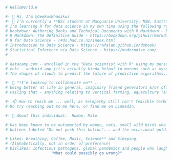```r
# HelloWorld.R

#- 👋 Hi, I’m @GeekusKhanikus
#- 🌱 I’m currently a **BSc student at Macquarie University, NSW, Australia**.
# I'm learning R for data science in my own time using the following resources:
# bookdown: Authoring Books and Technical Documents with R Markdown - https://bookdown.org/yihui/bookdown/
# R Markdown: The Definitive Guide - https://bookdown.org/yihui/rmarkdown/
# R for Data Science - r4ds.had.co.nz/index.html 
# Introduction to Data Science - https://rafalab.github.io/dsbook/
# Statistical Inference via Data Science - https://moderndive.com/
# 

# datacamp.com - enrolled in the "Data scientist with R" using my personal email, not my student one.
# enki - android app (it's actually kinda helpul to morons such as myself).
# The shapes of clouds to predict the future of predictive algorithms... but not really.

#- 💞️ **I’m looking to collaborate on** ... 
# being better at life in general, imaginary friend generators &/or offering new / improved personalities to those in need. 
# Failing that - anything relating to vertical farming, aquaculture (algae, fish), autonomous agriculture

#- 📫 How to reach me ... well, as telepathy still isn't feasible technologically speaking... 
# Do try reaching out to me here, or find me on LinkedIn.

#- 👀 About this individual:  Human, Male.

# Has been known to be outsmarted by women, cats, small wild birds who make it indoors, 
# buttons labeled "Do not push this button"... and the occasional goldfish.

# Likes: Breathing, Coffee, Music, Science** and Sleeping.
# (Alphabetically, not in order of preference)
# Dislikes: Infectious pathogens, global pandemics and people who laugh when saying:
                    "What could possibly go wrong?"
```
